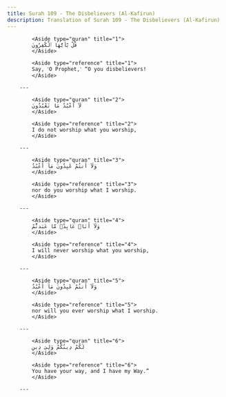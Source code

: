 ```yaml
---
title: Surah 109 - The Disbelievers (Al-Kafirun)
description: Translation of Surah 109 - The Disbelievers (Al-Kafirun)
---
```





            <Aside type="quran" title="1">
            قُلْ يَٰٓأَيُّهَا ٱلْكَٰفِرُونَ
            </Aside>

            <Aside type="reference" title="1">
            Say, ˹O Prophet,˺ “O you disbelievers!
            </Aside>

        ---
        
            <Aside type="quran" title="2">
            لَآ أَعْبُدُ مَا تَعْبُدُونَ
            </Aside>

            <Aside type="reference" title="2">
            I do not worship what you worship,
            </Aside>

        ---
        
            <Aside type="quran" title="3">
            وَلَآ أَنتُمْ عَٰبِدُونَ مَآ أَعْبُدُ
            </Aside>

            <Aside type="reference" title="3">
            nor do you worship what I worship.
            </Aside>

        ---
        
            <Aside type="quran" title="4">
            وَلَآ أَنَا۠ عَابِدٌۭ مَّا عَبَدتُّمْ
            </Aside>

            <Aside type="reference" title="4">
            I will never worship what you worship,
            </Aside>

        ---
        
            <Aside type="quran" title="5">
            وَلَآ أَنتُمْ عَٰبِدُونَ مَآ أَعْبُدُ
            </Aside>

            <Aside type="reference" title="5">
            nor will you ever worship what I worship.
            </Aside>

        ---
        
            <Aside type="quran" title="6">
            لَكُمْ دِينُكُمْ وَلِىَ دِينِ
            </Aside>

            <Aside type="reference" title="6">
            You have your way, and I have my Way.”
            </Aside>

        ---
        